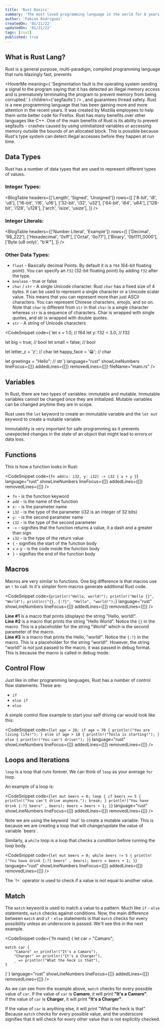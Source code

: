 ```yaml
---
title: 'Rust Basics'
summary: 'The most loved programming language in the world for 6 years.'
author: 'Fabian Rodriguez'
createdOn: '01/21/22'
updatedOn: '01/21/22'
tags: [rust]
published: true
---
```


## What is Rust Lang?

Rust is a general purpose, multi-paradigm, compiled programming language that runs blazingly fast, prevents

<HoverMe
  meaning={
    'Segmentation fault is the operating system sending a signal to the program saying that it has detected an illegal memory access and is prematurely terminating the program to prevent memory from being corrupted.'
  }
  children={'segfaults'}
/> , and guarantees thread safety. Rust is a new programming language that has been gaining more and
more attention in the recent years. It was created by Mozilla employees to help them write better code
for Firefox. Rust has many benefits over other languages like C++. One of the main benefits of Rust is
its ability to prevent segfaults - crashes caused by using uninitialized variables or accessing memory
outside the bounds of an allocated block. This is possible because Rust's type system can detect illegal
accesses before they happen at run time.

## Data Types

Rust has a number of data types that are used to represent different types of values.

### Integer Types:

<BlogTable
  headers={['Length', 'Signed', 'Unsigned']}
  rows={[
    ['8-bit', 'i8', 'u8'],
    ['16-bit', 'i16', 'u16'],
    ['32-bit', 'i32', 'u32'],
    ['64-bit', 'i64', 'u64'],
    ['128-bit', 'i128', 'u128'],
    ['arch', 'isize', 'usize'],
  ]}
/>

### Integer Literals:

<BlogTable
  headers={['Number Literal', 'Example']}
  rows={[
    ['Decimal', '98_222'],
    ['Hexadecimal', '0xff'],
    ['Octal', '0o77'],
    ['Binary', '0b1111_0000'],
    ['Byte (u8 only)', "b'A'"],
  ]}
/>

### Other Data Types:

- `float` - Basically decimal Points. By default it is a `f64` \(64-bit floating point\).
  You can specify an `f32` \(32-bit floating point\) by adding `f32` after the type.
- `boolean` - true or false
- `char` / `str` - A single Unicode character. Rust `char` has a fixed size of 4 bytes. It can be used to represent a single character or a Unicode scalar value.
  This means that you can represent more than just ASCII characters. You can represent Chinese characters, emojis, and so on.
  Note that `char` is different from `str` in that `char` is a single character whereas `str` is a sequence of characters.
  Char is wrapped with single quotes, and str is wrapped with double quotes.
- `str` - A string of Unicode characters

<CodeSnippet 
  code={`let x = 1.0; // f64
let y: f32 = 3.0; // f32

let big = true; // bool
let small = false; // bool

let letter_z = 'z'; // char
let happy_face = '😀'; // char

let greetings = "Hello"; // str`}
language="rust"
showLineNumbers
lineFocus={[]}
addedLines={[]}
removedLines={[]}
fileName="main.rs"
/>

## Variables

In Rust, there are two types of variables: immutable and mutable. Immutable variables cannot be changed once they are initialized. Mutable variables can be changed anytime they are in scope.

Rust uses the `let` keyword to create an immutable variable and the `let mut` keyword to create a mutable variable.

Immutability is very important for safe programming as it prevents unexpected changes in the state of an object that might lead to errors or data loss.

## Functions

This is how a function looks in Rust:

<CodeSnippet
code={`fn add(x: i32, y: i32) -> i32 {
    x + y
}`}
language="rust" 
showLineNumbers
lineFocus={[]}
addedLines={[]}
removedLines={[]}
/>
- `fn` - is the function keyword
- `add` - is the name of the function
- `x:` - is the parameter name
- `i32` - is the type of the parameter (i32 is an integer of 32 bits)
- `y:` - is the second parameter name
- `i32` - is the type of the second parameter
- `->` - signifies that the function returns a value, it a dash and a greater than sign
- `i32` - is the type of the return value
- `{` - signifies the start of the function body
- `x` + y - is the code inside the function body
- `}` - signifies the end of the function body

## Macros

Macros are very similar to functions. One big difference is that macros use an `!` to call.
In it's simpler form macros generate additional Rust code.

<CodeSnippet
  code={`println!("Hello, world!");
println!("Hello {}", "World");
println!("{}, {:?}", "Hello", "world!");`}
  language="rust"
  showLineNumbers
  lineFocus={[]}
  addedLines={[]}
  removedLines={[]}
/>

**Line #1** is a macro that prints \(displays\) the string "Hello, world!".  
**Line #2** is a macro that prints the string "Hello World". Notice the `{}` in the macro.
This is a placeholder for the string "World" which is the second parameter of the macro.  
**Line #3** is a macro that prints the Hello, "world!".
Notice the `{:?}` in the macro. This is a placeholder for the string "world!". However, the string "world!" is not just passed to
the macro, it was passed in debug format. This is because the macro is called in debug mode.

## Control Flow

Just like in other programming languages, Rust has a number of control flow statements. These are:

- `if`
- `else if`
- `else`

A simple control flow example to start your self driving car would look like this:

<CodeSnippet
  code={`let age = 20;
  if age > 70 {
    println!("You are living life!");
} else if age > 18 {
    println!("Tesla is starting!");
} else {
    println!("You can't drive!");
}`}
  language="rust"
  showLineNumbers
  lineFocus={[]}
  addedLines={[]}
  removedLines={[]}
/>

## Loops and Iterations

`loop` is a loop that runs forever. We can think of `loop` as your average `for` loop.

An example of a loop is:

<CodeSnippet
  code={`let mut beers = 0;
loop {
    if beers == 5 {
    println!("You can't drive anymore.");
    break;
    }
    println!("You have drink {:?} beers" , beers);
    beers = beers + 1;
}`}
  language="rust"
  showLineNumbers
  lineFocus={[]}
  addedLines={[]}
  removedLines={[]}
/>

<BlogWarning variant="info" title="mut keyword">
  Note we are using the keyword `mut` to create a mutable variable. This is because we are creating
  a loop that will change/update the value of variable `beers`.
</BlogWarning>

Similarly, a `while` loop is a loop that checks a condition before running the loop body.

<CodeSnippet
  code={`let mut beers = 0;
while beers != 5 {
    println!("You have drink {:?} beers" , beers);
    beers = beers + 1;
}`}
  language="rust"
  showLineNumbers
  lineFocus={[]}
  addedLines={[]}
  removedLines={[]}
/>

<BlogWarning variant="info" title="!= operator">
  The `!=` operator is used to check if a value is not equal to another value.
</BlogWarning>

## Match

The `match` keyword is used to match a value to a pattern. Much like `if` - `else` statements,
`match` checks against conditions. Now, the main difference between `match` and `if` - `else` statements is that
`match` checks for every possibility unless an underscore is passed. We'll see this in the next example.

<CodeSnippet
  code={`fn main() {
    let car = "Camaro";

    match car {
        "Camaro" => println!("It's a Camaro"),
        "Charger" => println!("It's a Charger"),
        _ => println!("What the heck is that"),
    }

}`}
language="rust"
showLineNumbers
lineFocus={[]}
addedLines={[]}
removedLines={[]}
/>

As we can see from the example above, `match` checks for every possible value of `car`.
If the value of `car` is **Camaro**, it will print **"It's a Camaro"**.  
If the value of `car` is **Charger**, it will print **"It's a Charger"**.

If the value of `car` is anything else, it will print "What the heck is that". Because `match` checks for every possible value,
and the underscore signifies that it will check for every other value that is not explicitly checked.
